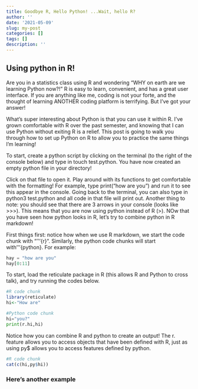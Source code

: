 ```yaml
---
title: Goodbye R, Hello Python! ...Wait, hello R?
author: ''
date: '2021-05-09'
slug: my-post
categories: []
tags: []
description: ''
---
```


## Using python in R!

Are you in a statistics class using R and wondering "WHY on earth are we learning Python now?!" R is easy to learn, convenient, and has a great user interface. If you are anything like me, coding is not your forte, and the thought of learning ANOTHER coding platform is terrifying. But I've got your answer!

What's super interesting about Python is that you can use it within R. I've grown comfortable with R over the past semester, and knowing that I can use Python without exiting R is a relief. This post is going to walk you through how to set up Python on R to allow you to practice the same things I'm learning!

To start, create a python script by clicking on the terminal (to the right of the console below) and type in touch test.python. You have now created an empty python file in your directory!

Click on that file to open it. Play around with its functions to get comfortable with the formatting! For example, type print("how are you") and run it to see this appear in the console. Going back to the terminal, you can also type in python3 test.python and all code in that file will print out. Another thing to note: you should see that there are 3 arrows in your console (looks like >>>). This means that you are now using python instead of R (>). NOw that you have seen how python looks in R, let's try to combine python in R markdown!

First things first: notice how when we use R markdown, we start the code chunk with "'''{r}". Similarly, the python code chunks will start with '''{python}. For example:

```python
hay = "how are you"
hay[0:11]
```
To start, load the reticulate package in R (this allows R and Python to cross talk), and try running the codes below.

```R
#R code chunk
library(reticulate)
hi<-"How are"
```

```python
#Python code chunk
hi="you?"
print(r.hi,hi)
```
Notice how you can combine R and python to create an output! The r. feature allows you to access objects that have been defined with R, just as using py$ allows you to access features defined by python. 

```R
#R code chunk
cat(c(hi,py$hi))
```


### Here's another example
```r


```
